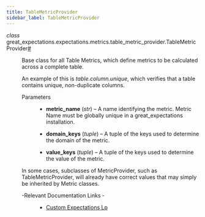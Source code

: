 ```yaml
---
title: TableMetricProvider
sidebar_label: TableMetricProvider
---
```



<section class="sphinx-api-doc" id="tablemetricprovider">

<dl class="py class">
<dt class="sig sig-object py" id="great_expectations.expectations.metrics.table_metric_provider.TableMetricProvider">
<em class="property"><span class="pre">class</span><span class="w"> </span></em><span class="sig-prename descclassname"><span class="pre">great_expectations.expectations.metrics.table_metric_provider.</span></span><span class="sig-name descname"><span class="pre">TableMetricProvider</span></span><a class="headerlink" href="#great_expectations.expectations.metrics.table_metric_provider.TableMetricProvider" title="Permalink to this definition">#</a></dt>
<dd><p>Base class for all Table Metrics, which define metrics to be calculated across a complete table.</p>
<p>An example of this is <cite>table.column.unique</cite>,
which verifies that a table contains unique, non-duplicate columns.</p>
<dl class="field-list simple">
<dt class="field-odd">Parameters</dt>
<dd class="field-odd"><ul class="simple">
<li><p><strong>metric_name</strong> (<em>str</em>) – A name identifying the metric. Metric Name must be globally unique in
a great_expectations installation.</p></li>
<li><p><strong>domain_keys</strong> (<em>tuple</em>) – A tuple of the keys used to determine the domain of the metric.</p></li>
<li><p><strong>value_keys</strong> (<em>tuple</em>) – A tuple of the keys used to determine the value of the metric.</p></li>
</ul>
</dd>
</dl>
<p>In some cases, subclasses of MetricProvider, such as TableMetricProvider, will already
have correct values that may simply be inherited by Metric classes.</p>
<dl class="simple">
<dt>-Relevant Documentation Links
-</dt><dd><ul class="simple">
<li><p><a class="reference external" href="https://docs.greatexpectations.io/docs/0.17.23/guides/expectations/custom_expectations_lp">Custom Expectations Lp</a></p></li>
</ul>
</dd>
</dl>
</dd></dl>
</section>